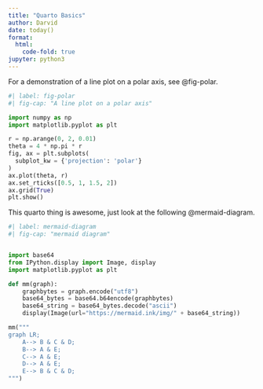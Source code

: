 ```yaml
---
title: "Quarto Basics"
author: Darvid
date: today()
format:
  html:
    code-fold: true
jupyter: python3
---
```


For a demonstration of a line plot on a polar axis, see @fig-polar.

```python
#| label: fig-polar
#| fig-cap: "A line plot on a polar axis"

import numpy as np
import matplotlib.pyplot as plt

r = np.arange(0, 2, 0.01)
theta = 4 * np.pi * r
fig, ax = plt.subplots(
  subplot_kw = {'projection': 'polar'} 
)
ax.plot(theta, r)
ax.set_rticks([0.5, 1, 1.5, 2])
ax.grid(True)
plt.show()
```

This quarto thing is awesome, just look at the following @mermaid-diagram.

```python
#| label: mermaid-diagram
#| fig-cap: "mermaid diagram"


import base64
from IPython.display import Image, display
import matplotlib.pyplot as plt

def mm(graph):
    graphbytes = graph.encode("utf8")
    base64_bytes = base64.b64encode(graphbytes)
    base64_string = base64_bytes.decode("ascii")
    display(Image(url="https://mermaid.ink/img/" + base64_string))

mm("""
graph LR;
    A--> B & C & D;
    B--> A & E;
    C--> A & E;
    D--> A & E;
    E--> B & C & D;
""")
```
